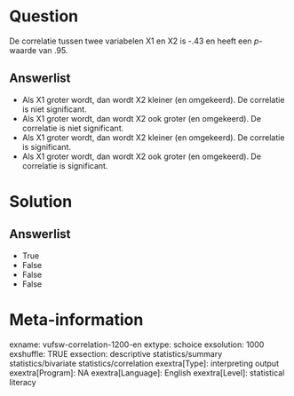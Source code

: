 Question
========
De correlatie tussen twee variabelen X1 en X2 is -.43 en heeft een
*p*-waarde van .95.

Answerlist
----------
* Als X1 groter wordt, dan wordt X2 kleiner (en omgekeerd). De correlatie
  is niet significant.
* Als X1 groter wordt, dan wordt X2 ook groter (en omgekeerd). De
  correlatie is niet significant.
* Als X1 groter wordt, dan wordt X2 kleiner (en omgekeerd). De correlatie
  is significant.
* Als X1 groter wordt, dan wordt X2 ook groter (en omgekeerd). De
  correlatie is significant.

Solution
========










Answerlist
----------
* True
* False
* False
* False

Meta-information
================
exname: vufsw-correlation-1200-en
extype: schoice
exsolution: 1000
exshuffle: TRUE
exsection: descriptive statistics/summary statistics/bivariate statistics/correlation
exextra[Type]: interpreting output
exextra[Program]: NA
exextra[Language]: English
exextra[Level]: statistical literacy

